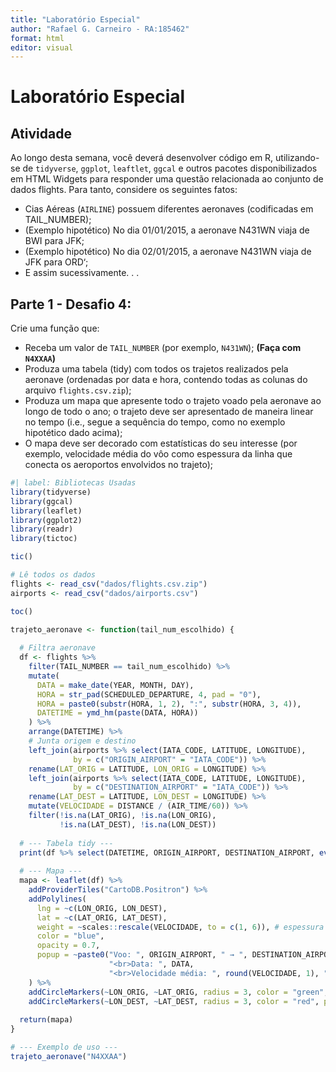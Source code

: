 ---
title: "Laboratório Especial"
author: "Rafael G. Carneiro - RA:185462"
format: html
editor: visual
---

# Laboratório Especial

## Atividade

Ao longo desta semana, você deverá desenvolver código em R, utilizando-se de `tidyverse`, `ggplot`, `leaftlet`, `ggcal` e outros pacotes disponibilizados em HTML Widgets para responder uma questão relacionada ao conjunto de dados flights. Para tanto, considere os seguintes fatos:

-   Cias Aéreas (`AIRLINE`) possuem diferentes aeronaves (codificadas em TAIL_NUMBER);
-   (Exemplo hipotético) No dia 01/01/2015, a aeronave N431WN viaja de BWI para JFK;
-   (Exemplo hipotético) No dia 02/01/2015, a aeronave N431WN viaja de JFK para ORD‘;
-   E assim sucessivamente. . .

## Parte 1 - Desafio 4:

Crie uma função que:

-   Receba um valor de `TAIL_NUMBER` (por exemplo, `N431WN`); **(Faça com `N4XXAA`)**
-   Produza uma tabela (tidy) com todos os trajetos realizados pela aeronave (ordenadas por data e hora, contendo todas as colunas do arquivo `flights.csv.zip`);
-   Produza um mapa que apresente todo o trajeto voado pela aeronave ao longo de todo o ano; o trajeto deve ser apresentado de maneira linear no tempo (i.e., segue a sequência do tempo, como no exemplo hipotético dado acima);
-   O mapa deve ser decorado com estatísticas do seu interesse (por exemplo, velocidade média do vôo como espessura da linha que conecta os aeroportos envolvidos no trajeto);

```{r}
#| label: Bibliotecas Usadas
library(tidyverse)
library(ggcal)
library(leaflet)
library(ggplot2)
library(readr)
library(tictoc)
```



```{r}
tic()

# Lê todos os dados 
flights <- read_csv("dados/flights.csv.zip")
airports <- read_csv("dados/airports.csv")

toc()
```


```{r}
trajeto_aeronave <- function(tail_num_escolhido) {
  
  # Filtra aeronave
  df <- flights %>%
    filter(TAIL_NUMBER == tail_num_escolhido) %>%
    mutate(
      DATA = make_date(YEAR, MONTH, DAY),
      HORA = str_pad(SCHEDULED_DEPARTURE, 4, pad = "0"),
      HORA = paste0(substr(HORA, 1, 2), ":", substr(HORA, 3, 4)),
      DATETIME = ymd_hm(paste(DATA, HORA))
    ) %>%
    arrange(DATETIME) %>%
    # Junta origem e destino
    left_join(airports %>% select(IATA_CODE, LATITUDE, LONGITUDE),
              by = c("ORIGIN_AIRPORT" = "IATA_CODE")) %>%
    rename(LAT_ORIG = LATITUDE, LON_ORIG = LONGITUDE) %>%
    left_join(airports %>% select(IATA_CODE, LATITUDE, LONGITUDE),
              by = c("DESTINATION_AIRPORT" = "IATA_CODE")) %>%
    rename(LAT_DEST = LATITUDE, LON_DEST = LONGITUDE) %>%
    mutate(VELOCIDADE = DISTANCE / (AIR_TIME/60)) %>%
    filter(!is.na(LAT_ORIG), !is.na(LON_ORIG),
           !is.na(LAT_DEST), !is.na(LON_DEST))
    
  # --- Tabela tidy ---
  print(df %>% select(DATETIME, ORIGIN_AIRPORT, DESTINATION_AIRPORT, everything()))
  
  # --- Mapa ---
  mapa <- leaflet(df) %>%
    addProviderTiles("CartoDB.Positron") %>%
    addPolylines(
      lng = ~c(LON_ORIG, LON_DEST),
      lat = ~c(LAT_ORIG, LAT_DEST),
      weight = ~scales::rescale(VELOCIDADE, to = c(1, 6)), # espessura = velocidade
      color = "blue",
      opacity = 0.7,
      popup = ~paste0("Voo: ", ORIGIN_AIRPORT, " → ", DESTINATION_AIRPORT,
                      "<br>Data: ", DATA,
                      "<br>Velocidade média: ", round(VELOCIDADE, 1), " mph")
    ) %>%
    addCircleMarkers(~LON_ORIG, ~LAT_ORIG, radius = 3, color = "green", popup = ~ORIGIN_AIRPORT) %>%
    addCircleMarkers(~LON_DEST, ~LAT_DEST, radius = 3, color = "red", popup = ~DESTINATION_AIRPORT)
  
  return(mapa)
}

# --- Exemplo de uso ---
trajeto_aeronave("N4XXAA")
```

